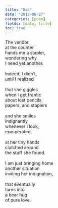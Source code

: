 ```yaml
---
title: "Dad"
date: "2012-08-27"
categories: [poem]
fields: [date, title]
toc: true
---
```


The vendor<br>
at the counter<br>
hands me a stapler,<br>
wondering why<br>
I need yet another.<br>
<br>
Indeed, I didn't,<br>
until I realized<br>
<br>
that she giggles <br>
when I get frantic<br>
about lost pencils,<br>
papers, and staplers<br>
<br>
and she smiles<br>
indignantly<br>
whenever I look,<br>
exasperated,<br>
<br>
at her tiny hands<br>
clutched around <br>
the stuff she found.<br>
<br>
I am just bringing home<br>
another situation<br>
inviting her indignation,<br>
<br>
that eventually<br>
turns into<br>
a bear hug<br>
of pure love.<br>